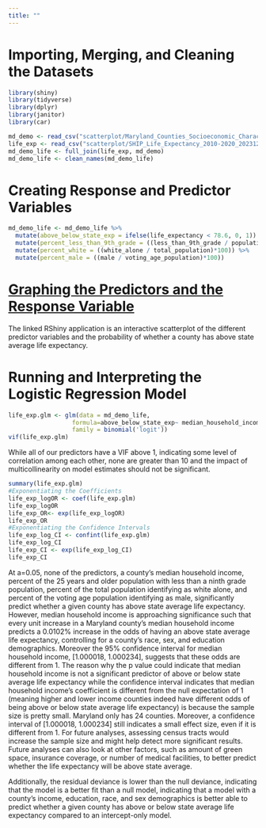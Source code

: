 ```yaml
---
title: ""
---
```


# Importing, Merging, and Cleaning the Datasets

```r
library(shiny)
library(tidyverse)
library(dplyr)
library(janitor)
library(car)
```

```r
md_demo <- read_csv("scatterplot/Maryland_Counties_Socioeconomic_Characteristics__2016-2020_from_ACS__20231228.csv")
life_exp <- read_csv("scatterplot/SHIP_Life_Expectancy_2010-2020_20231228.csv")
md_demo_life <- full_join(life_exp, md_demo)
md_demo_life <- clean_names(md_demo_life)
```

# Creating Response and Predictor Variables

```r
md_demo_life <- md_demo_life %>% 
  mutate(above_below_state_exp = ifelse(life_expectancy < 78.6, 0, 1)) %>% 
  mutate(percent_less_than_9th_grade = ((less_than_9th_grade / population_25_years_and_older)*100)) %>% 
  mutate(percent_white = ((white_alone / total_population)*100)) %>% 
  mutate(percent_male = ((male / voting_age_population)*100)) 
```

# [Graphing the Predictors and the Response Variable](https://marimax.shinyapps.io/scatterplot/)

The linked RShiny application is an interactive scatterplot of the different predictor variables and the probability of whether a county has above state average life expectancy.

# Running and Interpreting the Logistic Regression Model

```r
life_exp.glm <- glm(data = md_demo_life,
                  formula=above_below_state_exp~ median_household_income + percent_less_than_9th_grade+ percent_white + percent_male,
                  family = binomial('logit'))
vif(life_exp.glm)
```

While all of our predictors have a VIF above 1, indicating some level of correlation among each other, none are greater than 10 and the impact of multicollinearity on model estimates should not be significant.

```r
summary(life_exp.glm)
#Exponentiating the Coefficients
life_exp_logOR <- coef(life_exp.glm)
life_exp_logOR
life_exp_OR<- exp(life_exp_logOR)
life_exp_OR
#Exponentiating the Confidence Intervals
life_exp_log_CI <- confint(life_exp.glm)
life_exp_log_CI
life_exp_CI <- exp(life_exp_log_CI)
life_exp_CI
```

At a=0.05, none of the predictors, a county's median household income, percent of the 25 years and older population with less than a ninth grade population, percent of the total population identifying as white alone, and percent of the voting age population identifying as male, significantly predict whether a given county has above state average life expectancy. However, median household income is approaching significance such that every unit increase in a Maryland county's median household income predicts a 0.0102% increase in the odds of having an above state average life expectancy, controlling for a county's race, sex, and education demographics. Moreover the 95% confidence interval for median household income, \[1.000018, 1.000234\], suggests that these odds are different from 1. The reason why the p value could indicate that median household income is not a significant predictor of above or below state average life expectancy while the confidence interval indicates that median household income's coefficient is different from the null expectation of 1 (meaning higher and lower income counties indeed have different odds of being above or below state average life expectancy) is because the sample size is pretty small. Maryland only has 24 counties. Moreover, a confidence interval of \[1.000018, 1.000234\] still indicates a small effect size, even if it is different from 1. For future analyses, assessing census tracts would increase the sample size and might help detect more significant results. Future analyses can also look at other factors, such as amount of green space, insurance coverage, or number of medical facilities, to better predict whether the life expectancy will be above state average.

Additionally, the residual deviance is lower than the null deviance, indicating that the model is a better fit than a null model, indicating that a model with a county's income, education, race, and sex demographics is better able to predict whether a given county has above or below state average life expectancy compared to an intercept-only model.


